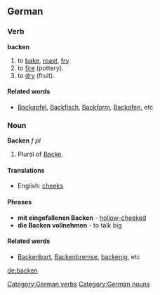 ==German==
===Verb===
'''backen'''

# to [[bake]], [[roast]], [[fry]].
# to [[fire]] (pottery).
# to [[dry]] (fruit).

====Related words====
* [[Backapfel]], [[Backfisch]], [[Backform]], [[Backofen]], etc

[[Category:German verbs]]

===Noun===
'''Backen''' ''f pl''

# Plural of [[Backe]].

====Translations====
*English: [[cheeks]]

====Phrases====
* '''mit eingefallenen Backen''' - [[hollow-cheeked]]
* '''die Backen vollnehmen''' - to talk big

====Related words====
* [[Backenbart]], [[Backenbremse]], [[backenig]], etc

[[Category:German nouns]]

[[de:backen]]